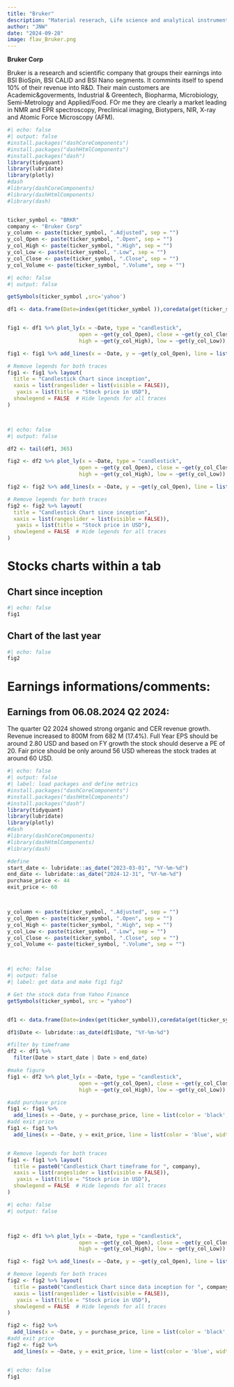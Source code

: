 ```yaml
---
title: "Bruker"
description: "Material reserach, Life science and analytical instruments"
author: "JNW"
date: "2024-09-28"
image: flav_Bruker.png
---
```


**Bruker Corp**

Bruker is a research and scientific company that groups their earnings into BSI BioSpin, BSI CALID and BSI Nano segments. It commints itself to spend 10% of their revenue into R&D. Their main customers are Academic&goverments, Industrial & Greentech, Biopharma, Microbiology, Semi-Metrology and Applied/Food. FOr me they are clearly a market leading in NMR and EPR spectroscopy, Preclinical imaging, Biotypers, NIR, X-ray and Atomic Force Microscopy (AFM).

```r
#| echo: false
#| output: false
#install.packages("dashCoreComponents")
#install.packages("dashHtmlComponents")
#install.packages("dash")
library(tidyquant)
library(lubridate)
library(plotly)
#dash
#library(dashCoreComponents)
#library(dashHtmlComponents)
#library(dash)


ticker_symbol <- "BRKR"
company <- "Bruker Corp"
y_column <- paste(ticker_symbol, ".Adjusted", sep = "")
y_col_Open <- paste(ticker_symbol, ".Open", sep = "")
y_col_High <- paste(ticker_symbol, ".High", sep = "")
y_col_Low <- paste(ticker_symbol, ".Low", sep = "")
y_col_Close <- paste(ticker_symbol, ".Close", sep = "")
y_col_Volume <- paste(ticker_symbol, ".Volume", sep = "")


```

```r
#| echo: false
#| output: false

getSymbols(ticker_symbol ,src='yahoo')

df1 <- data.frame(Date=index(get(ticker_symbol )),coredata(get(ticker_symbol)))


fig1 <- df1 %>% plot_ly(x = ~Date, type = "candlestick",
                       open = ~get(y_col_Open), close = ~get(y_col_Close),
                       high = ~get(y_col_High), low = ~get(y_col_Low)) 

fig1 <- fig1 %>% add_lines(x = ~Date, y = ~get(y_col_Open), line = list(color = 'black', width = 0.2), inherit = FALSE)

# Remove legends for both traces
fig1 <- fig1 %>% layout(
  title = "Candlestick Chart since inception",
  xaxis = list(rangeslider = list(visible = FALSE)),
   yaxis = list(title = "Stock price in USD"),
  showlegend = FALSE  # Hide legends for all traces
)




```

```r
#| echo: false
#| output: false

df2 <- tail(df1, 365)

fig2 <- df2 %>% plot_ly(x = ~Date, type = "candlestick",
                       open = ~get(y_col_Open), close = ~get(y_col_Close),
                       high = ~get(y_col_High), low = ~get(y_col_Low)) 

fig2 <- fig2 %>% add_lines(x = ~Date, y = ~get(y_col_Open), line = list(color = 'black', width = 0.2), inherit = FALSE)

# Remove legends for both traces
fig2 <- fig2 %>% layout(
  title = "Candlestick Chart since inception",
  xaxis = list(rangeslider = list(visible = FALSE)),
   yaxis = list(title = "Stock price in USD"),
  showlegend = FALSE  # Hide legends for all traces
)


```

# Stocks charts within a tab

::: nav-pills
::: panel-tabset
## Chart since inception

```r
#| echo: false
fig1
```

## Chart of the last year

```r
#| echo: false
fig2
```
:::
:::

# Earnings informations/comments:

## Earnings from 06.08.2024 Q2 2024:

The quarter Q2 2024 showed strong organic and CER revenue growth. Revenue increased to 800M from 682 M (17.4%). Full Year EPS should be around 2.80 USD and based on FY growth the stock should deserve a PE of 20. Fair price should be only around 56 USD whereas the stock trades at around 60 USD. 



```r
#| echo: false
#| output: false
#| label: load packages and define metrics
#install.packages("dashCoreComponents")
#install.packages("dashHtmlComponents")
#install.packages("dash")
library(tidyquant)
library(lubridate)
library(plotly)
#dash
#library(dashCoreComponents)
#library(dashHtmlComponents)
#library(dash)

#define
start_date <- lubridate::as_date("2023-03-01", "%Y-%m-%d") 
end_date <- lubridate::as_date("2024-12-31", "%Y-%m-%d") 
purchase_price <- 44
exit_price <- 60



y_column <- paste(ticker_symbol, ".Adjusted", sep = "")
y_col_Open <- paste(ticker_symbol, ".Open", sep = "")
y_col_High <- paste(ticker_symbol, ".High", sep = "")
y_col_Low <- paste(ticker_symbol, ".Low", sep = "")
y_col_Close <- paste(ticker_symbol, ".Close", sep = "")
y_col_Volume <- paste(ticker_symbol, ".Volume", sep = "")




```

```r
#| echo: false
#| output: false
#| label: get data and make fig1 fig2

# Get the stock data from Yahoo Finance
getSymbols(ticker_symbol, src = "yahoo")


df1 <- data.frame(Date=index(get(ticker_symbol)),coredata(get(ticker_symbol)))

df1$Date <- lubridate::as_date(df1$Date, "%Y-%m-%d") 

#filter by timeframe 
df2 <- df1 %>%
  filter(Date > start_date | Date > end_date)

#make figure
fig1 <- df2 %>% plot_ly(x = ~Date, type = "candlestick",
                       open = ~get(y_col_Open), close = ~get(y_col_Close),
                       high = ~get(y_col_High), low = ~get(y_col_Low)) 

#add purchase price
fig1 <- fig1 %>%
  add_lines(x = ~Date, y = purchase_price, line = list(color = 'black', width = 1), inherit = FALSE, name= "Purchase Price")
#add exit price
fig1 <- fig1 %>%
  add_lines(x = ~Date, y = exit_price, line = list(color = 'blue', width = 1), inherit = FALSE,  name= "Exit Price")


# Remove legends for both traces
fig1 <- fig1 %>% layout(
  title = paste0("Candlestick Chart timeframe for ", company),
  xaxis = list(rangeslider = list(visible = FALSE)),
   yaxis = list(title = "Stock price in USD"),
  showlegend = FALSE  # Hide legends for all traces
)


```

```r
#| echo: false
#| output: false



fig2 <- df1 %>% plot_ly(x = ~Date, type = "candlestick",
                       open = ~get(y_col_Open), close = ~get(y_col_Close),
                       high = ~get(y_col_High), low = ~get(y_col_Low)) 

fig2 <- fig2 %>% add_lines(x = ~Date, y = ~get(y_col_Open), line = list(color = 'black', width = 0.2), inherit = FALSE)

# Remove legends for both traces
fig2 <- fig2 %>% layout(
  title = paste0("Candlestick Chart since data inception for ", company),
  xaxis = list(rangeslider = list(visible = FALSE)),
   yaxis = list(title = "Stock price in USD"),
  showlegend = FALSE  # Hide legends for all traces
)

fig2 <- fig2 %>%
  add_lines(x = ~Date, y = purchase_price, line = list(color = 'black', width = 1.5), inherit = FALSE)
#add exit price
fig2 <- fig2 %>%
  add_lines(x = ~Date, y = exit_price, line = list(color = 'blue', width = 1.5), inherit = FALSE)



```

```r
#| echo: false
fig1
```


